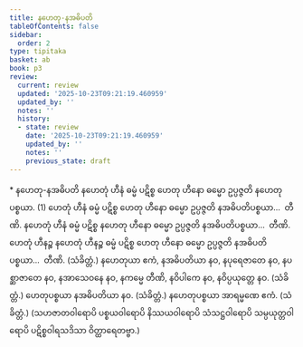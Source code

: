 ```yaml
---
title: နဟေတု-နအဓိပတိ
tableOfContents: false
sidebar:
  order: 2
type: tipitaka
basket: ab
book: p3
review:
  current: review
  updated: '2025-10-23T09:21:19.460959'
  updated_by: ''
  notes: ''
  history:
  - state: review
    date: '2025-10-23T09:21:19.460959'
    updated_by: ''
    notes: ''
    previous_state: draft
---
```



<ReviewStatus review={frontmatter.review} showDetails={true} />

<HypothesisAnnotation frontmatter={frontmatter} />

<DynamicBreadcrumb />

<Paragraph type="center" book="p3">
* နဟေတု-နအဓိပတိ
</Paragraph>

<Division number="407" book="p3" e="ch" v="39" p="288">

<Paragraph number="881" book="p3">
နဟေတုံ ဟီနံ ဓမ္မံ ပဋိစ္စ ဟေတု ဟီနော ဓမ္မော ဥပ္ပဇ္ဇတိ နဟေတုပစ္စယာ. (1)
</Paragraph>

<Paragraph number="882" book="p3">
ဟေတုံ ဟီနံ ဓမ္မံ ပဋိစ္စ ဟေတု ဟီနော ဓမ္မော ဥပ္ပဇ္ဇတိ နအဓိပတိပစ္စယာ…  တီဏိ.
</Paragraph>

<Paragraph number="883" book="p3">
နဟေတုံ ဟီနံ ဓမ္မံ ပဋိစ္စ နဟေတု ဟီနော ဓမ္မော ဥပ္ပဇ္ဇတိ နအဓိပတိပစ္စယာ…  တီဏိ.
</Paragraph>

<Paragraph number="884" book="p3">
ဟေတုံ ဟီနဉ္စ နဟေတုံ ဟီနဉ္စ ဓမ္မံ ပဋိစ္စ ဟေတု ဟီနော ဓမ္မော ဥပ္ပဇ္ဇတိ နအဓိပတိပစ္စယာ…  တီဏိ. (သံခိတ္တံ.)
</Paragraph>

</Division>
<Division number="408" book="p3" e="ch" v="39" p="289">

<Paragraph number="885" book="p3">
နဟေတုယာ ဧကံ, နအဓိပတိယာ နဝ, နပုရေဇာတေ နဝ, နပစ္ဆာဇာတေ နဝ, နအာသေဝနေ နဝ, နကမ္မေ တီဏိ, နဝိပါကေ နဝ, နဝိပ္ပယုတ္တေ နဝ. (သံခိတ္တံ.)
</Paragraph>

<Paragraph number="886" book="p3">
ဟေတုပစ္စယာ နအဓိပတိယာ နဝ. (သံခိတ္တံ.)
</Paragraph>

<Paragraph number="887" book="p3">
နဟေတုပစ္စယာ အာရမ္မဏေ ဧကံ. (သံခိတ္တံ.)
</Paragraph>

<Paragraph number="888" book="p3">
(သဟဇာတဝါရောပိ ပစ္စယဝါရောပိ နိဿယဝါရောပိ သံသဋ္ဌဝါရောပိ သမ္ပယုတ္တဝါရောပိ ပဋိစ္စဝါရသဒိသာ ဝိတ္ထာရေတဗ္ဗာ.)
</Paragraph>
</Division>